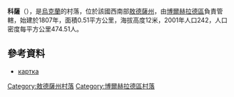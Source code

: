 {{coord|45|28|33|N|28|39|9|E|scale:30000|display=title}}

'''科薩'''（{{lang-uk|Коса}}），是[[烏克蘭|烏克蘭]]的村落，位於該國西南部[[敖德薩州|敖德薩州]]，由[[博爾赫拉德區|博爾赫拉德區]]負責管轄，始建於1807年，面積0.51平方公里，海拔高度12米，2001年人口242，人口密度每平方公里474.51人。

==參考資料==
*[http://gska2.rada.gov.ua/pls/z7502/A005?rdat1=02.04.2009&rf7571=23965 картка]{{dead link|date=2018年4月 |bot=InternetArchiveBot |fix-attempted=yes }}

{{DEFAULTSORT:Коса}}
[[Category:敖德薩州村落|Category:敖德薩州村落]]
[[Category:博爾赫拉德區村落|Category:博爾赫拉德區村落]]


{{Odessa-geo-stub}}